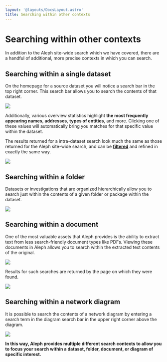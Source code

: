 ```yaml
---
layout: '@layouts/DocsLayout.astro'
title: Searching within other contexts
---
```


# Searching within other contexts

<p class="lead">
  In addition to the Aleph site-wide search which we have covered, there are a handful of additional, more precise contexts in which you can search.
</p>

## Searching within a single dataset

On the homepage for a source dataset you will notice a search bar in the top right corner. This search bar allows you to search the contents of that dataset.

<Image src="/assets/Screen Shot 2021-02-11 at 12.27.42.png" density={2} />

Additionally, various overview statistics highlight **the most frequently appearing names**, **addresses**, **types of entities**, and more. Clicking one of these values will automatically bring you matches for that specific value within the dataset.

The results returned for a intra-dataset search look much the same as those returned for the Aleph site-wide search, and can be [**filtered**](/guide/search/filtering-your-search-results) and refined in exactly the same way.

<Image src="/assets/Screen Shot 2021-02-11 at 12.33.03.png" density={2} />

## Searching within a folder

Datasets or investigations that are organized hierarchically allow you to search just within the contents of a given folder or package within the dataset.

<Image src="/assets/Screen Shot 2021-02-11 at 12.39.35.png" density={2} />

## Searching within a document

One of the most valuable assets that Aleph provides is the ability to extract text from less search-friendly document types like PDFs. Viewing these documents in Aleph allows you to search within the extracted text contents of the original.

<Image src="/assets/Screen Shot 2021-02-11 at 12.42.43.png" density={2} />

Results for such searches are returned by the page on which they were found.

<Image src="/assets/Screen Shot 2021-02-11 at 12.42.22.png" density={2} />

## Searching within a network diagram

It is possible to search the contents of a network diagram by entering a search term in the diagram search bar in the upper right corner above the diagram.

<Image src="/assets/Screen Shot 2021-02-11 at 14.15.12.png" density={2} />

**In this way, Aleph provides multiple different search contexts to allow you to focus your search within a dataset, folder, document, or diagram of specific interest.**
